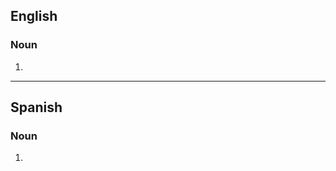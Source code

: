 ==English==

===Noun===
{{head|en|noun form}}

# {{plural of|en|guache}}


----

==Spanish==

===Noun===
{{head|es|noun form}}

# {{plural of|es|guache}}